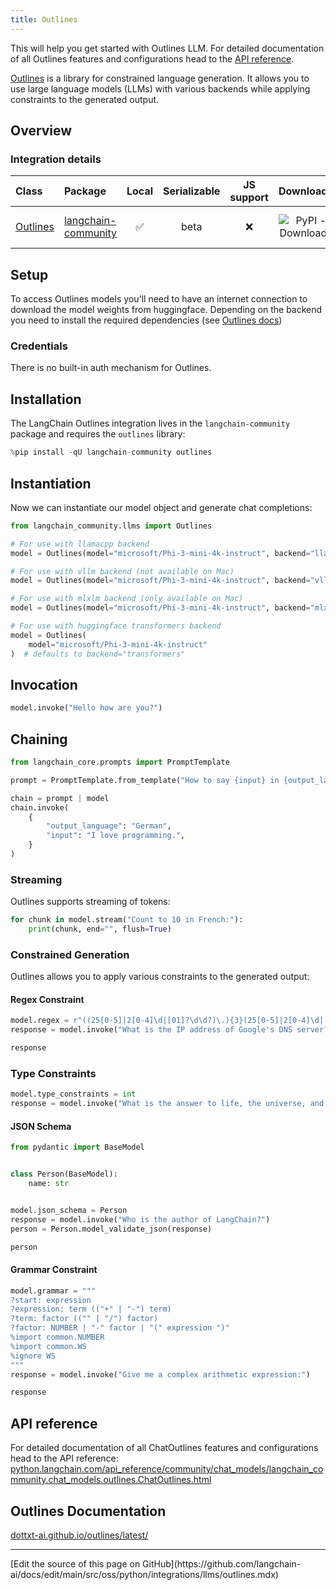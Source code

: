 ```yaml
---
title: Outlines
---
```


This will help you get started with Outlines LLM. For detailed documentation of all Outlines features and configurations head to the [API reference](https://python.langchain.com/api_reference/community/llms/langchain_community.llms.outlines.Outlines.html).

[Outlines](https://github.com/outlines-dev/outlines) is a library for constrained language generation. It allows you to use large language models (LLMs) with various backends while applying constraints to the generated output.

## Overview

### Integration details

| Class | Package | Local | Serializable | JS support | Downloads | Version |
| :--- | :--- | :---: | :---: |  :---: | :---: | :---: |
| [Outlines](https://python.langchain.com/api_reference/community/llms/langchain_community.llms.outlines.Outlines.html) | [langchain-community](https://python.langchain.com/api_reference/community/index.html) | ✅ | beta | ❌ | ![PyPI - Downloads](https://img.shields.io/pypi/dm/langchain-community?style=flat-square&label=%20) | ![PyPI - Version](https://img.shields.io/pypi/v/langchain-community?style=flat-square&label=%20) |

## Setup

To access Outlines models you'll need to have an internet connection to download the model weights from huggingface. Depending on the backend you need to install the required dependencies (see [Outlines docs](https://dottxt-ai.github.io/outlines/latest/installation/))

### Credentials

There is no built-in auth mechanism for Outlines.

## Installation

The LangChain Outlines integration lives in the `langchain-community` package and requires the `outlines` library:

```python
%pip install -qU langchain-community outlines
```

## Instantiation

Now we can instantiate our model object and generate chat completions:

```python
from langchain_community.llms import Outlines

# For use with llamacpp backend
model = Outlines(model="microsoft/Phi-3-mini-4k-instruct", backend="llamacpp")

# For use with vllm backend (not available on Mac)
model = Outlines(model="microsoft/Phi-3-mini-4k-instruct", backend="vllm")

# For use with mlxlm backend (only available on Mac)
model = Outlines(model="microsoft/Phi-3-mini-4k-instruct", backend="mlxlm")

# For use with huggingface transformers backend
model = Outlines(
    model="microsoft/Phi-3-mini-4k-instruct"
)  # defaults to backend="transformers"
```

## Invocation

```python
model.invoke("Hello how are you?")
```

## Chaining

```python
from langchain_core.prompts import PromptTemplate

prompt = PromptTemplate.from_template("How to say {input} in {output_language}:\n")

chain = prompt | model
chain.invoke(
    {
        "output_language": "German",
        "input": "I love programming.",
    }
)
```

### Streaming

Outlines supports streaming of tokens:

```python
for chunk in model.stream("Count to 10 in French:"):
    print(chunk, end="", flush=True)
```

### Constrained Generation

Outlines allows you to apply various constraints to the generated output:

#### Regex Constraint

```python
model.regex = r"((25[0-5]|2[0-4]\d|[01]?\d\d?)\.){3}(25[0-5]|2[0-4]\d|[01]?\d\d?)"
response = model.invoke("What is the IP address of Google's DNS server?")

response
```

### Type Constraints

```python
model.type_constraints = int
response = model.invoke("What is the answer to life, the universe, and everything?")
```

#### JSON Schema

```python
from pydantic import BaseModel


class Person(BaseModel):
    name: str


model.json_schema = Person
response = model.invoke("Who is the author of LangChain?")
person = Person.model_validate_json(response)

person
```

#### Grammar Constraint

```python
model.grammar = """
?start: expression
?expression: term (("+" | "-") term)
?term: factor (("" | "/") factor)
?factor: NUMBER | "-" factor | "(" expression ")"
%import common.NUMBER
%import common.WS
%ignore WS
"""
response = model.invoke("Give me a complex arithmetic expression:")

response
```

## API reference

For detailed documentation of all ChatOutlines features and configurations head to the API reference: [python.langchain.com/api_reference/community/chat_models/langchain_community.chat_models.outlines.ChatOutlines.html](https://python.langchain.com/api_reference/community/chat_models/langchain_community.chat_models.outlines.ChatOutlines.html)

## Outlines Documentation

[dottxt-ai.github.io/outlines/latest/](https://dottxt-ai.github.io/outlines/latest/)

---

<Callout icon="pen-to-square" iconType="regular">
  [Edit the source of this page on GitHub](https://github.com/langchain-ai/docs/edit/main/src/oss/python/integrations/llms/outlines.mdx)
</Callout>
